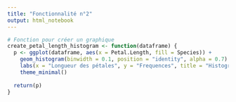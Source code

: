 ```yaml
---
title: "Fonctionnalité n°2"
output: html_notebook
---
```


```r
# Fonction pour créer un graphique
create_petal_length_histogram <- function(dataframe) {
  p <- ggplot(dataframe, aes(x = Petal.Length, fill = Species)) +
    geom_histogram(binwidth = 0.1, position = "identity", alpha = 0.7) +
    labs(x = "Longueur des pétales", y = "Frequences", title = "Histogramme de la longueur des pétales par espèces") +
    theme_minimal()
  
  return(p)
}
```

